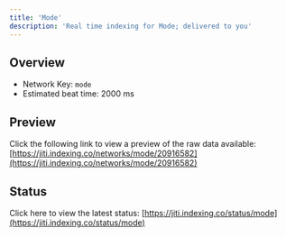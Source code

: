 ```yaml
---
title: 'Mode'
description: 'Real time indexing for Mode; delivered to you'
---
```


## Overview
- Network Key: `mode`
- Estimated beat time: 2000 ms

## Preview
Click the following link to view a preview of the raw data available: [https://jiti.indexing.co/networks/mode/20916582](https://jiti.indexing.co/networks/mode/20916582)

## Status
Click here to view the latest status: [https://jiti.indexing.co/status/mode](https://jiti.indexing.co/status/mode)
